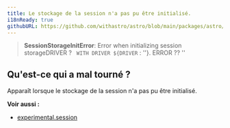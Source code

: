 ```yaml
---
title: Le stockage de la session n'a pas pu être initialisé.
i18nReady: true
githubURL: https://github.com/withastro/astro/blob/main/packages/astro/src/core/errors/errors-data.ts
---
```


> **SessionStorageInitError**: Error when initializing session storageDRIVER ? ` WITH DRIVER ${DRIVER` : ''}. ERROR ?? ''

## Qu'est-ce qui a mal tourné ?
Apparaît lorsque le stockage de la session n'a pas pu être initialisé.

**Voir aussi :**
-  [experimental.session](/fr/reference/experimental-flags/sessions/)

